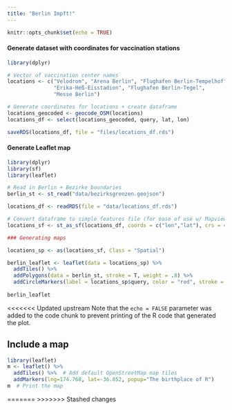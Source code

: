 ```yaml
---
title: "Berlin Impft!"
---
```


```r
knitr::opts_chunk$set(echo = TRUE)
```

#### Generate dataset with coordinates for vaccination stations

```r

library(dplyr)

# Vector of vaccination center names
locations <- c("Velodrom", "Arena Berlin", "Flughafen Berlin-Tempelhof",
               "Erika-Heß-Eisstadion", "Flughafen Berlin-Tegel", 
               "Messe Berlin")

# Generate coordinates for locations + create dataframe
locations_geocoded <- geocode_OSM(locations)
locations_df <- select(locations_geocoded, query, lat, lon)

saveRDS(locations_df, file = "files/locations_df.rds")

```

#### Generate Leaflet map

```r

library(dplyr)
library(sf)
library(leaflet)

# Read in Berlin + Bezirke boundaries
berlin_st <- st_read("data/bezirksgrenzen.geojson")

locations_df <- readRDS(file = "data/locations_df.rds")

# Convert dataframe to simple features file (for ease of use w/ Mapview)
locations_sf <- st_as_sf(locations_df, coords = c("lon","lat"), crs = 4326)

### Generating maps 

locations_sp <- as(locations_sf, Class = "Spatial")

berlin_leaflet <- leaflet(data = locations_sp) %>%
  addTiles() %>%
  addPolygons(data = berlin_st, stroke = T, weight = .8) %>%
  addCircleMarkers(label = locations_sp$query, color = "red", stroke = F, fillOpacity = .5)
  
berlin_leaflet


```

<<<<<<< Updated upstream
Note that the `echo = FALSE` parameter was added to the code chunk to prevent printing of the R code that generated the plot.

## Include a map
```r
library(leaflet)
m <- leaflet() %>%
  addTiles() %>%  # Add default OpenStreetMap map tiles
  addMarkers(lng=174.768, lat=-36.852, popup="The birthplace of R")
m  # Print the map

```
=======
>>>>>>> Stashed changes
